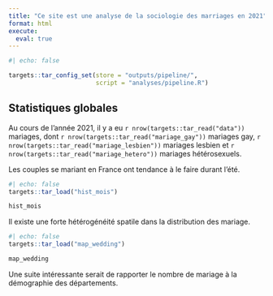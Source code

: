 ```yaml
---
title: "Ce site est une analyse de la sociologie des marriages en 2021"
format: html
execute: 
  eval: true
---
```



```r
#| echo: false

targets::tar_config_set(store = "outputs/pipeline/", 
                        script = "analyses/pipeline.R")

```

## Statistiques globales

Au cours de l'année 2021, il y a eu `r nrow(targets::tar_read("data"))` mariages, dont `r nrow(targets::tar_read("mariage_gay"))` mariages gay, `r nrow(targets::tar_read("mariage_lesbien"))` mariages lesbien et `r nrow(targets::tar_read("mariage_hetero"))` mariages hétérosexuels.

Les couples se mariant en France ont tendance à le faire durant l'été.
```r
#| echo: false
targets::tar_load("hist_mois")

hist_mois
```

Il existe une forte hétérogénéité spatile dans la distribution des mariage.
```r
#| echo: false
targets::tar_load("map_wedding")

map_wedding
```
Une suite intéressante serait de rapporter le nombre de mariage à la démographie des départements.


